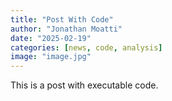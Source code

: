 ```yaml
---
title: "Post With Code"
author: "Jonathan Moatti"
date: "2025-02-19"
categories: [news, code, analysis]
image: "image.jpg"
---
```


This is a post with executable code.
